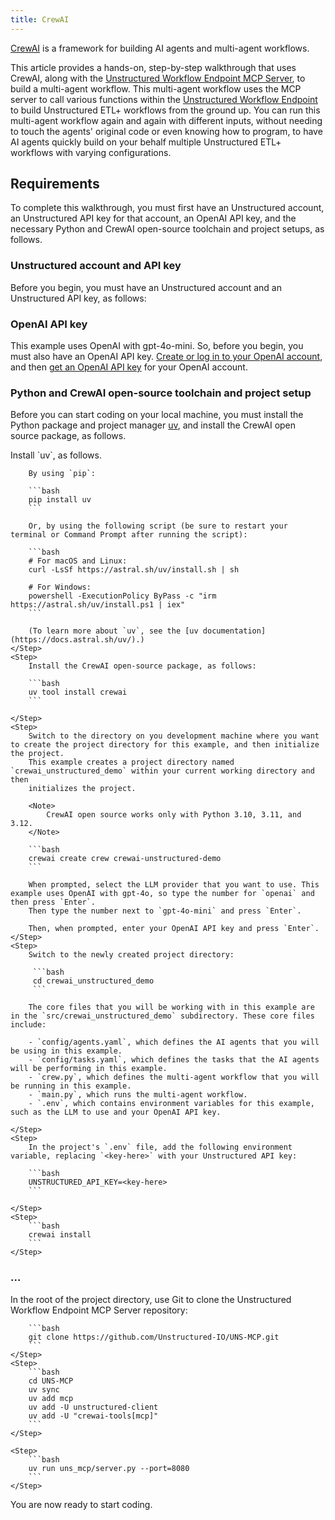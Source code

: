 ```yaml
---
title: CrewAI
---
```


[CrewAI](https://github.com/crewai/crewai) is a framework for building AI agents and multi-agent workflows.

This article provides a hands-on, step-by-step walkthrough that uses CrewAI, 
along with the [Unstructured Workflow Endpoint MCP Server](/examplecode/tools/mcp), to 
build a multi-agent workflow. This multi-agent workflow uses the MCP server to call various functions within the 
[Unstructured Workflow Endpoint](/api-reference/workflow/overview) to build Unstructured ETL+ workflows from the ground up. 
You can run this multi-agent workflow again and again with different inputs, without needing to touch the agents' original code 
or even knowing how to program, to have AI agents quickly build on your behalf multiple Unstructured ETL+ workflows with varying configurations.

## Requirements

To complete this walkthrough, you must first have an Unstructured account, an Unstructured API key for that account, 
an OpenAI API key, and the necessary Python and CrewAI open-source toolchain and project setups, as follows.

### Unstructured account and API key

Before you begin, you must have an Unstructured account and an Unstructured API key, as follows:


<GetStartedSimpleAPIOnly/>

### OpenAI API key

This example uses OpenAI with gpt-4o-mini. So, before you begin, you must also have an OpenAI API key. 
[Create or log in to your OpenAI account](https://auth.openai.com/create-account), and then 
[get an OpenAI API key](https://help.openai.com/en/articles/4936850-where-do-i-find-my-openai-api-key) for your OpenAI account.

### Python and CrewAI open-source toolchain and project setup

Before you can start coding on your local machine, you must install the Python package and project manager [uv](https://docs.astral.sh/uv/), 
and install the CrewAI open source package, as follows.

<Steps>
    <Step>
        Install `uv`, as follows.

        By using `pip`:

        ```bash
        pip install uv
        ```

        Or, by using the following script (be sure to restart your terminal or Command Prompt after running the script):

        ```bash
        # For macOS and Linux:
        curl -LsSf https://astral.sh/uv/install.sh | sh

        # For Windows:
        powershell -ExecutionPolicy ByPass -c "irm https://astral.sh/uv/install.ps1 | iex"
        ```

        (To learn more about `uv`, see the [uv documentation](https://docs.astral.sh/uv/).)
    </Step>
    <Step>
        Install the CrewAI open-source package, as follows:

        ```bash
        uv tool install crewai
        ```

    </Step>
    <Step>
        Switch to the directory on you development machine where you want to create the project directory for this example, and then initialize the project. 
        This example creates a project directory named `crewai_unstructured_demo` within your current working directory and then 
        initializes the project.

        <Note>
            CrewAI open source works only with Python 3.10, 3.11, and 3.12.
        </Note>

        ```bash
        crewai create crew crewai-unstructured-demo
        ```

        When prompted, select the LLM provider that you want to use. This example uses OpenAI with gpt-4o, so type the number for `openai` and then press `Enter`. 
        Then type the number next to `gpt-4o-mini` and press `Enter`.

        Then, when prompted, enter your OpenAI API key and press `Enter`.
    </Step>
    <Step>
        Switch to the newly created project directory:

         ```bash
         cd crewai_unstructured_demo
         ```

        The core files that you will be working with in this example are in the `src/crewai_unstructured_demo` subdirectory. These core files include:

        - `config/agents.yaml`, which defines the AI agents that you will be using in this example.
        - `config/tasks.yaml`, which defines the tasks that the AI agents will be performing in this example.
        - `crew.py`, which defines the multi-agent workflow that you will be running in this example.
        - `main.py`, which runs the multi-agent workflow.
        - `.env`, which contains environment variables for this example, such as the LLM to use and your OpenAI API key.

    </Step>
    <Step>
        In the project's `.env` file, add the following environment variable, replacing `<key-here>` with your Unstructured API key:

        ```bash
        UNSTRUCTURED_API_KEY=<key-here>
        ```

    </Step>
    <Step>
        ```bash
        crewai install
        ```
    </Step>
</Steps>

### ...

<Steps>
    <Step>
        In the root of the project directory, use Git to clone the Unstructured Workflow Endpoint MCP Server repository:

        ```bash
        git clone https://github.com/Unstructured-IO/UNS-MCP.git
        ```
    </Step>
    <Step>
        ```bash
        cd UNS-MCP
        uv sync
        uv add mcp
        uv add -U unstructured-client
        uv add -U "crewai-tools[mcp]"
        ```
    </Step>
    
    <Step>
        ```bash
        uv run uns_mcp/server.py --port=8080
        ```
    </Step>
</Steps>

You are now ready to start coding.
